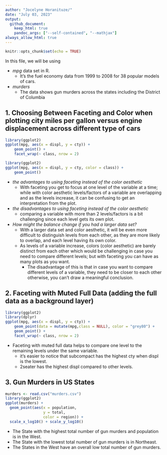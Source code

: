 ```yaml
---
author: "Jocelyne Horanituze/"
date: "July 03, 2023"
output:
  github_document:
    keep_html: true
    pandoc_args: ["--self-contained", "--mathjax"]
always_allow_html: true
---
```


```r
knitr::opts_chunk$set(echo = TRUE)
```

In this file, we will be using 

-  *mpg* data set in R.
    - It's the fuel economy data from 1999 to 2008 for 38 popular models of cars. 
- *murders* 
    - The data shows gun murders across the states including the District of Columbia 

## 1. Choosing Between Faceting and Color when plotting city miles per gallon versus engine displacement across different type of cars

```r
library(ggplot2)
ggplot(mpg, aes(x = displ, y = cty)) +
    geom_point() +
    facet_wrap(~ class, nrow = 2)
```
```r
library(ggplot2)
ggplot(mpg, aes(x = displ, y = cty, color = class)) +
    geom_point() 
```

- *the advantages to using faceting instead of the color aesthetic*
  - With faceting you get to focus at one level of the variable at a time; while with color
    aesthetic levels/factors of a variable are overlapping and as the levels increase, it can be 
    confusing to get an interpretation from the plot.
- *the disadvantages to using faceting instead of the color aesthetic*
  - comparing a variable with more than 2 levels/factors is a bit challenging since each level 
    gets its own plot.
- *How might the balance change if you had a larger data set?*
  - With a larger data set and color aesthetic, it will be even more difficult to distinguish levels from each other,    as they are more likely to overlap, and each level having its own color.
  - As levels of a variable increase, colors (color aesthetic)  are barely distinct from each other which would be challenging in case you need to compare different levels; but with faceting you can have as many plots as you want. 
    - The disadvantage of this is that in case you want to compare different levels of a variable,
    they need to be closer to each other otherwise, you can't draw a meaningful conclusion.
  
## 2. Faceting with Muted Full Data (adding the full data as a background layer)

```r
library(ggplot2)
library(dplyr)
ggplot(mpg, aes(x = displ, y = cty)) +
    geom_point(data = mutate(mpg,class = NULL), color = "grey80") +
    geom_point() +
    facet_wrap(~ class, nrow = 2)
```

- Faceting with muted full data helps to compare one level to the remaining levels under the same variable. 
  - it's easier to notice that subcompact has the highest cty when displ is the lowest.
  - 2seater has the highest displ compared to other levels.


## 3. Gun Murders in US States


```r
murders <- read.csv("murders.csv")
library(ggplot2)
ggplot(murders) +
  geom_point(aes(x = population, 
                 y = total, 
                 color = region)) +
  scale_x_log10() + scale_y_log10() 
```

- The State with the highest total number of gun murders and population is in the West.
- The State with the lowest total number of gun murders is in Northeast. 
- The States in the West have an overall low total number of gun murders.








